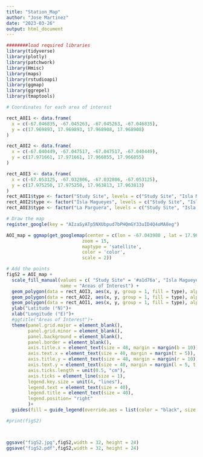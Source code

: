```yaml
---
title: "Station_Map"
author: "Jose Martinez"
date: "2023-03-26"
output: html_document
---
```


```r
########load required libraries
library(tidyverse)
library(plotly)
library(patchwork)
library(Hmisc)
library(maps)
library(rstudioapi)
library(ggmap)
library(ggrepel)
library(tmaptools)
```


```r
# Coordinates for each area of interest

rect_AOI1 <- data.frame(
  x = c(-67.046835, -67.045263, -67.045263, -67.046835),
  y = c(17.969893, 17.969893, 17.968908, 17.968908)
)

rect_AOI2 <- data.frame(
  x = c(-67.040449, -67.047517, -67.047517, -67.040449),
  y = c(17.971661, 17.971661, 17.966855, 17.966855)
)

rect_AOI3 <- data.frame(
  x = c(-67.053125, -67.032806, -67.032806, -67.053125),
  y = c(17.975250, 17.975250, 17.963813, 17.963813)
)
rect_AOI1$type <- factor("Study Site", levels = c("Study Site", "Isla Magueyes", "La Parguera"))
rect_AOI2$type <- factor("Isla Magueyes", levels = c("Study Site", "Isla Magueyes", "La Parguera"))
rect_AOI3$type <- factor("La Parguera", levels = c("Study Site", "Isla Magueyes", "La Parguera"))
```


```r
# Draw the map
register_google(key = "AIzaSyATp5NXUbpud7bPHQmGY33uID4Q4oMA8eg")

AOI_map = ggmap(get_googlemap(center = c(lon = -67.043980 , lat = 17.969038), 
                            zoom = 15,
                            maptype = 'satellite',
                            color = 'color',
                            scale = 2))

# Add the points
figS2 = AOI_map +
  scale_fill_manual(values = c( "Study Site" = '#a1d76a', "Isla Magueyes" = "#e31a1c","La Parguera" = "#fc8d59"),
                    name = "Areas of Interest") + 
  geom_polygon(data = rect_AOI3, aes(x, y, group = 1, fill = type), alpha = 0.2, color = "#fc8d59", size = 1.25, show.legend = TRUE)+
  geom_polygon(data = rect_AOI2, aes(x, y, group = 1, fill = type), alpha = 0.2, color = "#e31a1c", size = 1.25, show.legend = TRUE)+
  geom_polygon(data = rect_AOI1, aes(x, y, group = 1, fill = type), alpha = 0.2, color = "#a1d76a", size = 1.25, show.legend = TRUE)+
  ylab("Latitude (°N)")+ 
  xlab("Longitude (°E)")+
  #ggtitle("Areas of Interest")+
  theme(panel.grid.major = element_blank(),
        panel.grid.minor = element_blank(),
        panel.background = element_blank(),
        panel.border = element_blank(),
        axis.title.x = element_text(size = 48, margin = margin(b = 10)),
        axis.text.x = element_text(size = 40, margin = margin(t = 5)),
        axis.title.y = element_text(size = 48, margin = margin(r = 10)),
        axis.text.y = element_text(size = 40, margin = margin(l = 5, t = 5)),
        axis.ticks.length = unit(0.5, "cm"),
        axis.ticks = element_line(size = 1),
        legend.key.size = unit(4, "lines"),
        legend.text = element_text(size = 40),
        legend.title = element_text(size = 40),
        legend.position= "right"
        )+
  guides(fill = guide_legend(override.aes = list(color = "black", size = 0.25)))  # Set legend key border color to black

#print(figS2)



ggsave("figS2.jpg",figS2,width = 32, height = 24)
ggsave("figS2.pdf",figS2,width = 32, height = 24)

```


